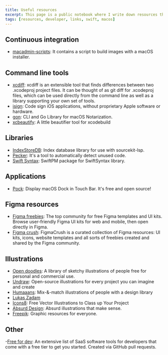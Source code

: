 ```yaml
---
title: Useful resources
excerpt: This page is a public notebook where I write down resources that I came across with and that I found useful.
tags: [resources, developer, links, swift, macos]
---
```


## Continuous integration

- [macadmin-scripts](https://github.com/munki/macadmin-scripts): It contains a script to build images with a macOS installer.

## Command line tools

- [xcdiff](https://github.com/bloomberg/xcdiff): xcdiff is an extensible tool that finds differences between two .xcodeproj project files. It can be thought of as git diff for .xcodeproj files, which can be used directly from the command line as well as a library supporting your own set of tools.
- [isign](https://github.com/saucelabs/isign): Code sign iOS applications, without proprietary Apple software or hardware.
- [gon](https://github.com/mitchellh/gon): CLI and Go Library for macOS Notarization.
- [xcbeautify](https://github.com/thii/xcbeautify): A little beautifier tool for xcodebuild

## Libraries

- [IndexStoreDB](https://github.com/apple/indexstore-db): Index database library for use with sourcekit-lsp.
- [Pecker](https://github.com/woshiccm/Pecker): It's a tool to automatically detect unused code.
- [Swift Syntax](https://github.com/apple/swift-syntax): SwiftPM package for SwiftSyntax library.

## Applications

- [Pock](https://github.com/pigigaldi/Pock): Display macOS Dock in Touch Bar. It's free and open source!

## Figma resources

- [Figma freebies](https://www.figmafreebies.com/): The top community for free Figma templates and UI kits. Browse user-friendly Figma UI kits for web and mobile, then open directly in Figma.
- [Figma crush](https://www.figmacrush.com/): FigmaCrush is a curated collection of Figma resources: UI kits, icons, website templates and all sorts of freebies created and shared by the Figma community.

## Illustrations

- [Open doodles](https://www.opendoodles.com): A library of sketchy illustrations of people free for personal and commercial use.
- [Undraw](https://undraw.co/): Open-source illustrations for every project you can imagine and create
- [Humaaans](https://www.humaaans.com/): Mix-&-match illustrations of people with a design library
- [Lukas Zadam](https://lukaszadam.com/illustrations)
- [Icons8](https://icons8.com/ouch): Free Vector Illustrations to Class up Your Project
- [Absurd Design](https://absurd.design/): Absurd illustrations that make sense.
- [Freepik](https://www.freepik.com/): Graphic resources for everyone.

## Other

-[Free for dev](https://free-for.dev): An extensive list of SaaS software tools for developers that come with a free tier to get you started. Created via GitHub pull requests.
